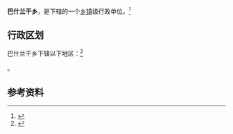 {{中国乡级行政区|65/32/23/210/000}}

'''巴什兰干乡'''，是{{PRC admin/fullname|65/32/23/210/000|3}}下辖的一个[[乡镇|乡镇]]级行政单位。<ref>{{PRC admin/ref sgc|{{PRC admin/parent|65/32/23/210/000}}}}</ref>

== 行政区划 ==

巴什兰干乡下辖以下地区：<ref>{{PRC admin/ref sgc|65/32/23/210/000}}</ref>

{{PRC admin/children|65/32/23/210/000}}。

== 参考资料 ==

{{reflist}}

{{PRC admin/navcat|65/32/23/210/000}}
{{新疆行政区划小作品}}